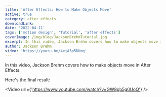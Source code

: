 ```yaml
---
title: 'After Effects: How to Make Objects Move'
active: true
category: after effects
downloadLink:
date: '2022-04-11'
tags: ['motion design', 'Tutorial', 'after effects']
coverImage: /img/blog/JacksonBrehmTutorial.jpg
excerpt: In this video, Jackson Brehm covers how to make objects move in After Effects.
author: Jackson Brehm
video: 'https://youtu.be/4ejA3p5DKmg'
---
```


In this video, Jackson Brehm covers how to make objects move in After Effects.

Here's the final result:

<Video url={'https://www.youtube.com/watch?v=GW8gb5g0UoQ'} />
